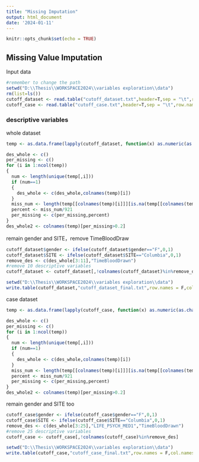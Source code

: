 ```yaml
---
title: "Missing Imputation"
output: html_document
date: '2024-01-11'
---
```


```r
knitr::opts_chunk$set(echo = TRUE)
```

## Missing Value Imputation

Input data

```r
#remember to change the path
setwd("D:\\Thesis\\WORKSPACE2024\\variables exploration\\data")
rm(list=ls())
cutoff_dataset <- read.table("cutoff_dataset.txt",header=T,sep = "\t",row.names = NULL)
cutoff_case <- read.table("cutoff_case.txt",header=T,sep = "\t",row.names = NULL,quote = "")
```

### descriptive variables

whole dataset

```r
temp <- as.data.frame(lapply(cutoff_dataset, function(x) as.numeric(as.character(x))))

des_whole <- c()
per_missing <- c()
for (i in 1:ncol(temp))
{
  num <- length(unique(temp[,i]))
  if (num==1)
  {
    des_whole <- c(des_whole,colnames(temp)[i])
  }
  miss_num <- length(temp[[colnames(temp)[i]]][is.na(temp[[colnames(temp)[i]]])==T])
  percent <- miss_num/921
  per_missing <- c(per_missing,percent)
}
des_whole2 <- colnames(temp)[per_missing>0.2]
```

remain gender and SITE，remove TimeBloodDraw

```r
cutoff_dataset$gender <- ifelse(cutoff_dataset$gender=="F",0,1)
cutoff_dataset$SITE <- ifelse(cutoff_dataset$SITE=="Columbia",0,1)
remove_des <- c(des_whole[3:11],"TimeBloodDrawn")
#remove 10 descriptive variables
cutoff_dataset <- cutoff_dataset[,!colnames(cutoff_dataset)%in%remove_des]
```

```r
setwd("D:\\Thesis\\WORKSPACE2024\\variables exploration\\data")
write.table(cutoff_dataset,"cutoff_dataset_final.txt",row.names = F,col.names = T,quote = F,sep="\t")
```

case dataset

```r
temp <- as.data.frame(lapply(cutoff_case, function(x) as.numeric(as.character(x))))

des_whole <- c()
per_missing <- c()
for (i in 1:ncol(temp))
{
  num <- length(unique(temp[,i]))
  if (num==1)
  {
    des_whole <- c(des_whole,colnames(temp)[i])
  }
  miss_num <- length(temp[[colnames(temp)[i]]][is.na(temp[[colnames(temp)[i]]])==T])
  percent <- miss_num/921
  per_missing <- c(per_missing,percent)
}
des_whole2 <- colnames(temp)[per_missing>0.2]
```

remain gender and SITE too

```r
cutoff_case$gender <- ifelse(cutoff_case$gender=="F",0,1)
cutoff_case$SITE <- ifelse(cutoff_case$SITE=="Columbia",0,1)
remove_des <- c(des_whole[3:25],"LIFE_PSYCH_MED1","TimeBloodDrawn")
#remove 25 descriptive variables
cutoff_case <- cutoff_case[,!colnames(cutoff_case)%in%remove_des]
```

```r
setwd("D:\\Thesis\\WORKSPACE2024\\variables exploration\\data")
write.table(cutoff_case,"cutoff_case_final.txt",row.names = F,col.names = T,quote = F,sep="\t")
```
